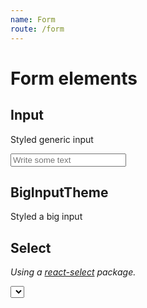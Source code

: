 ```yaml
---
name: Form
route: /form
---
```



# Form elements

## Input

Styled generic input

<Playground>
  <Input
    placeholder="Write some text"
    type="email"
    required
  />
</Playground>

## BigInputTheme

Styled a big input

<Playground>
  <BigInputTheme
    placeholder="Write some text"
    type="search"
  />
</Playground>

## Select

<PropsTable of={Select} />

*Using a [react-select](https://react-select.com/) package.*

<Playground>
  <Select
    handleChange={() => {}}
    options={[
      {
        label: 'English (Australia)', value: 'en_AU'
      },
      {
        label: 'Deutsch (Deutschland)', value: 'de_DE'
      }
    ]}
  />
</Playground>
